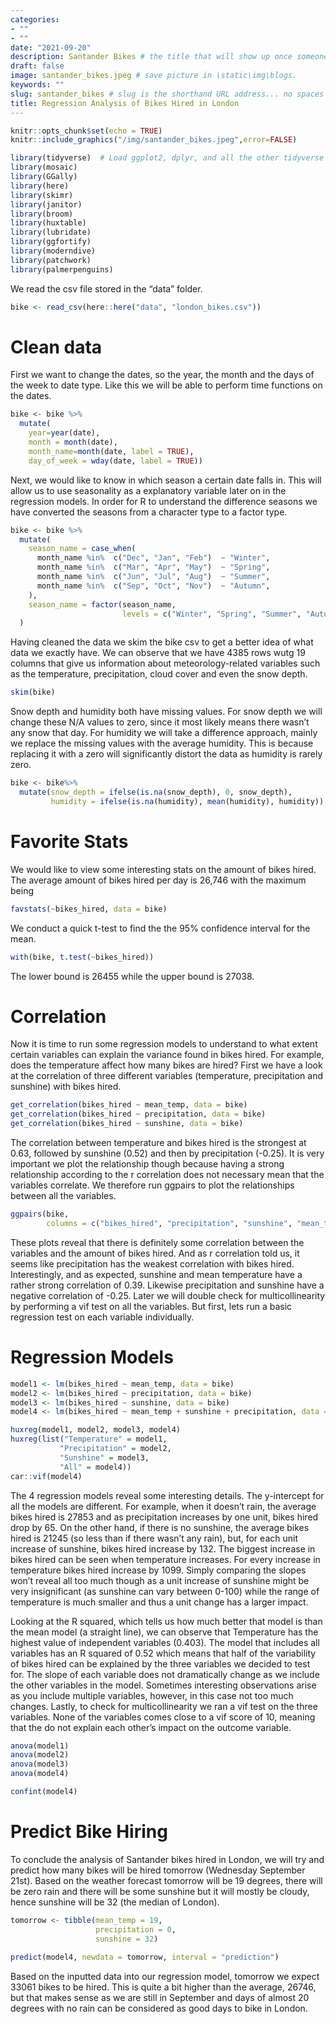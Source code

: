 ```yaml
---
categories:  
- ""    
- ""
date: "2021-09-20"
description: Santander Bikes # the title that will show up once someone gets to this page
draft: false
image: santander_bikes.jpeg # save picture in \static\img\blogs.
keywords: ""
slug: santander_bikes # slug is the shorthand URL address... no spaces plz
title: Regression Analysis of Bikes Hired in London
---
```


```r
knitr::opts_chunk$set(echo = TRUE)
knitr::include_graphics("/img/santander_bikes.jpeg",error=FALSE)
```

```r
library(tidyverse)  # Load ggplot2, dplyr, and all the other tidyverse packages
library(mosaic)
library(GGally)
library(here)
library(skimr)
library(janitor)
library(broom)
library(huxtable)
library(lubridate)
library(ggfortify)
library(moderndive)
library(patchwork)
library(palmerpenguins)
```

We read the csv file stored in the "data" folder. 

```r
bike <- read_csv(here::here("data", "london_bikes.csv"))
```

# Clean data

First we want to change the dates, so the year, the month and the days of the week to date type. Like this we will be able to perform time functions on the dates. 

```r
bike <- bike %>%   
  mutate(
    year=year(date),
    month = month(date),
    month_name=month(date, label = TRUE),
    day_of_week = wday(date, label = TRUE)) 
```

Next, we would like to know in which season a certain date falls in. This will allow us to use seasonality as a explanatory variable later on in the regression models. In order for R to understand the difference seasons we have converted the seasons from a character type to a factor type. 

```r
bike <- bike %>%  
  mutate(
    season_name = case_when(
      month_name %in%  c("Dec", "Jan", "Feb")  ~ "Winter",
      month_name %in%  c("Mar", "Apr", "May")  ~ "Spring",
      month_name %in%  c("Jun", "Jul", "Aug")  ~ "Summer",
      month_name %in%  c("Sep", "Oct", "Nov")  ~ "Autumn",
    ),
    season_name = factor(season_name, 
                         levels = c("Winter", "Spring", "Summer", "Autumn"))
  )
```

Having cleaned the data we skim the bike csv to get a better idea of what data we exactly have. We can observe that we have 4385 rows wutg 19 columns that give us information about meteorology-related variables such as the temperature, precipitation, cloud cover and even the snow depth. 

```r
skim(bike)
```

Snow depth and humidity both have missing values. For snow depth we will change these N/A values to zero, since it most likely means there wasn't any snow that day. For humidity we will take a difference approach, mainly we replace the missing values with the average humidity. This is because replacing it with a zero will significantly distort the data as humidity is rarely zero. 

```r
bike <- bike%>%
  mutate(snow_depth = ifelse(is.na(snow_depth), 0, snow_depth),
         humidity = ifelse(is.na(humidity), mean(humidity), humidity))
```

# Favorite Stats

We would like to view some interesting stats on the amount of bikes hired. The average amount of bikes hired per day is 26,746 with the maximum being 

```r
favstats(~bikes_hired, data = bike)
```
We conduct a quick t-test to find the the 95% confidence interval for the mean. 

```r
with(bike, t.test(~bikes_hired))
```
The lower bound is 26455 while the upper bound is 27038.

# Correlation

Now it is time to run some regression models to understand to what extent certain variables can explain the variance found in bikes hired. For example, does the temperature affect how many bikes are hired? First we have a look at the correlation of three different variables (temperature, precipitation and sunshine) with bikes hired. 

```r
get_correlation(bikes_hired ~ mean_temp, data = bike)
get_correlation(bikes_hired ~ precipitation, data = bike)
get_correlation(bikes_hired ~ sunshine, data = bike)
```
The correlation between temperature and bikes hired is the strongest at 0.63, followed by sunshine (0.52) and then by precipitation (-0.25). It is very important we plot the relationship though because having a strong relationship according to the r correlation does not necessary mean that the variables correlate. We therefore run ggpairs to plot the relationships between all the variables.

```r
ggpairs(bike, 
        columns = c("bikes_hired", "precipitation", "sunshine", "mean_temp"))
```

These plots reveal that there is definitely some correlation between the variables and the amount of bikes hired. And as r correlation told us, it seems like precipitation has the weakest correlation with bikes hired. Interestingly, and as expected, sunshine and mean temperature have a rather strong correlation of 0.39. Likewise precipitation and sunshine have a negative correlation of -0.25. Later we will double check for multicollinearity by performing a vif test on all the variables. But first, lets run a basic regression test on each variable individually. 

# Regression Models

```r
model1 <- lm(bikes_hired ~ mean_temp, data = bike)
model2 <- lm(bikes_hired ~ precipitation, data = bike)
model3 <- lm(bikes_hired ~ sunshine, data = bike)
model4 <- lm(bikes_hired ~ mean_temp + sunshine + precipitation, data = bike)
```


```r
huxreg(model1, model2, model3, model4)
huxreg(list("Temperature" = model1,
           "Precipitation" = model2,
           "Sunshine" = model3,
           "All" = model4))
car::vif(model4)
```

The 4 regression models reveal some interesting details. The y-intercept for all the models are different. For example, when it doesn't rain, the average bikes hired is 27853 and as precipitation increases by one unit, bikes hired drop by 65. On the other hand, if there is no sunshine, the average bikes hired is 21245 (so less than if there wasn't any rain), but, for each unit increase of sunshine, bikes hired increase by 132. The biggest increase in bikes hired can be seen when temperature increases. For every increase in temperature bikes hired increase by 1099. Simply comparing the slopes won't reveal all too much though as a unit increase of sunshine might be very insignificant (as sunshine can vary between 0-100) while the range of temperature is much smaller and thus a unit change has a larger impact. 

Looking at the R squared, which tells us how much better that model is than the mean model (a straight line), we can observe that Temperature has the highest value of independent variables (0.403). The model that includes all variables has an R squared of 0.52 which means that half of the variability of bikes hired can be explained by the three variables we decided to test for. The slope of each variable does not dramatically change as we include the other variables in the model. Sometimes interesting observations arise as you include multiple variables, however, in this case not too much changes. 
Lastly, to check for multicollinearity we ran a vif test on the three variables. None of the variables comes close to a vif score of 10, meaning that the do not explain each other's impact on the outcome variable.  

```r
anova(model1)
anova(model2)
anova(model3)
anova(model4)
```


```r
confint(model4)
```

# Predict Bike Hiring

To conclude the analysis of Santander bikes hired in London, we will try and predict how many bikes will be hired tomorrow (Wednesday September 21st). Based on the weather forecast tomorrow will be 19 degrees, there will be zero rain and there will be some sunshine but it will mostly be cloudy, hence sunshine will be 32 (the median of London).


```r

tomorrow <- tibble(mean_temp = 19,
                   precipitation = 0,
                   sunshine = 32)
  
predict(model4, newdata = tomorrow, interval = "prediction")

```

Based on the inputted data into our regression model, tomorrow we expect 33061 bikes to be hired. This is quite a bit higher than the average, 26746, but that makes sense as we are still in September and days of almost 20 degrees with no rain can be considered as good days to bike in London.

